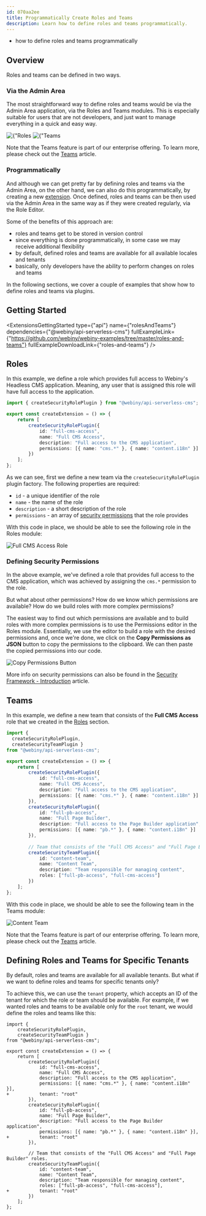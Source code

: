 ```yaml
---
id: 070aa2ee
title: Programmatically Create Roles and Teams
description: Learn how to define roles and teams programmatically.
---
```



<WhatYouWillLearn>
  
  - how to define roles and teams programmatically

</WhatYouWillLearn>

## Overview

Roles and teams can be defined in two ways.

### Via the Admin Area

The most straightforward way to define roles and teams would be via the Admin Area application, via the Roles and Teams modules. This is especially suitable for users that are not developers, and just want to manage everything in a quick and easy way.

<Gallery>
  <Image src={rolesModule} title={"Roles Module"} />
  <Image src={teamsModule} title={"Teams Module"} />
</Gallery>

<Alert type="info">

  Note that the Teams feature is part of our enterprise offering. To learn more, please check out the [Teams](/docs/enterprise/aacl/teams) article.   

</Alert>

### Programmatically

And although we can get pretty far by defining roles and teams via the Admin Area, on the other hand, we can also do this programmatically, by creating a new [extension](/docs/{version}/core-development-concepts/basics/extensions). Once defined, roles and teams can be then used via the Admin Area in the same way as if they were created regularly, via the Role Editor.

Some of the benefits of this approach are:

- roles and teams get to be stored in version control
- since everything is done programmatically, in some case we may receive additional flexibility
- by default, defined roles and teams are available for all available locales and tenants
- basically, only developers have the ability to perform changes on roles and teams

In the following sections, we cover a couple of examples that show how to define roles and teams via plugins.

## Getting Started

<ExtensionsGettingStarted
  type={"api"}
  name={"rolesAndTeams"}
  dependencies={"@webiny/api-serverless-cms"}
  fullExampleLink={"https://github.com/webiny/webiny-examples/tree/master/roles-and-teams"}
  fullExampleDownloadLink={"roles-and-teams"}
/>

## Roles

In this example, we define a role which provides full access to Webiny's Headless CMS application. Meaning, any user that is assigned this role will have full access to the application.

```ts extensions/rolesAndTeams/src/index.ts
import { createSecurityRolePlugin } from "@webiny/api-serverless-cms";

export const createExtension = () => {
    return [
        createSecurityRolePlugin({
            id: "full-cms-access",
            name: "Full CMS Access",
            description: "Full access to the CMS application",
            permissions: [{ name: "cms.*" }, { name: "content.i18n" }]
        })
    ];
};
```

As we can see, first we define a new team via the `createSecurityRolePlugin` plugin factory. The following properties are required:

- `id` - a unique identifier of the role
- `name` - the name of the role
- `description` - a short description of the role
- `permissions` - an array of [security permissions](#defining-security-permissions) that the role provides


With this code in place, we should be able to see the following role in the Roles module:

<Image src={roleInAdmin} alt="Full CMS Access Role" />

### Defining Security Permissions

In the above example, we've defined a role that provides full access to the CMS application, which was achieved by assigning the `cms.*` permission to the role.

But what about other permissions? How do we know which permissions are available? How do we build roles with more complex permissions?

The easiest way to find out which permissions are available and to build roles with more complex permissions is to use the Permissions editor in the Roles module. Essentially, we use the editor to build a role with the desired permissions and, once we're done, we click on the **Copy Permissions as JSON** button to copy the permissions to the clipboard. We can then paste the copied permissions into our code.

<Image src={copyPermissionsButton} alt="Copy Permissions Button" />

<Alert>

  More info on security permissions can also be found in the [Security Framework - Introduction](/docs/security/security-framework/introduction#permission) article.

</Alert>

## Teams

In this example, we define a new team that consists of the **Full CMS Access** role that we created in the [Roles](#roles) section.

```ts extensions/rolesAndTeams/src/index.ts
import { 
  createSecurityRolePlugin, 
  createSecurityTeamPlugin } 
from "@webiny/api-serverless-cms";

export const createExtension = () => {
    return [
        createSecurityRolePlugin({
            id: "full-cms-access",
            name: "Full CMS Access",
            description: "Full access to the CMS application",
            permissions: [{ name: "cms.*" }, { name: "content.i18n" }]
        }),
        createSecurityRolePlugin({
            id: "full-pb-access",
            name: "Full Page Builder",
            description: "Full access to the Page Builder application",
            permissions: [{ name: "pb.*" }, { name: "content.i18n" }]
        }),
        
        // Team that consists of the "Full CMS Access" and "Full Page Builder" roles.
        createSecurityTeamPlugin({
            id: "content-team",
            name: "Content Team",
            description: "Team responsible for managing content",
            roles: ["full-pb-access", "full-cms-access"]
        })
    ];
};
```

With this code in place, we should be able to see the following team in the Teams module:

<Image src={teamInAdmin} alt="Content Team" />

<Alert type="info">

  Note that the Teams feature is part of our enterprise offering. To learn more, please check out the [Teams](/docs/enterprise/aacl/teams) article.   

</Alert>

## Defining Roles and Teams for Specific Tenants

By default, roles and teams are available for all available tenants. But what if we want to define roles and teams for specific tenants only?

To achieve this, we can use the `tenant` property, which accepts an ID of the tenant for which the role or team should be available. For example, if we wanted roles and teams to be available only for the `root` tenant, we would define the roles and teams like this:

```diff-ts extensions/rolesAndTeams/src/index.ts
import { 
    createSecurityRolePlugin, 
    createSecurityTeamPlugin } 
from "@webiny/api-serverless-cms";

export const createExtension = () => {
    return [
        createSecurityRolePlugin({
            id: "full-cms-access",
            name: "Full CMS Access",
            description: "Full access to the CMS application",
            permissions: [{ name: "cms.*" }, { name: "content.i18n" }],
+           tenant: "root"
        }),
        createSecurityRolePlugin({
            id: "full-pb-access",
            name: "Full Page Builder",
            description: "Full access to the Page Builder application",
            permissions: [{ name: "pb.*" }, { name: "content.i18n" }],
+           tenant: "root"
        }),

        // Team that consists of the "Full CMS Access" and "Full Page Builder" roles.
        createSecurityTeamPlugin({
            id: "content-team",
            name: "Content Team",
            description: "Team responsible for managing content",
            roles: ["full-pb-access", "full-cms-access"],
+           tenant: "root"
        })
    ];
};
```
